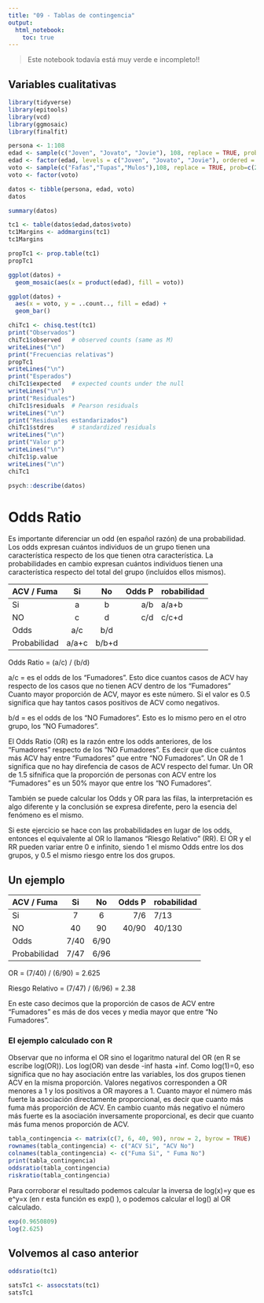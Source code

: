 ```yaml
---
title: "09 - Tablas de contingencia"
output: 
  html_notebook: 
    toc: true
---
```


> Este notebook todavía está muy verde e incompleto!!

## Variables cualitativas

```r
library(tidyverse)
library(epitools)
library(vcd)
library(ggmosaic)
library(finalfit)
```


```r
persona <- 1:108
edad <- sample(c("Joven", "Jovato", "Jovie"), 108, replace = TRUE, prob=c(30, 45, 20))
edad <- factor(edad, levels = c("Joven", "Jovato", "Jovie"), ordered = TRUE)
voto <- sample(c("Fafas","Tupas","Mulos"),108, replace = TRUE, prob=c(22,34,30))
voto <- factor(voto)

datos <- tibble(persona, edad, voto)
datos
```

```r
summary(datos)
```


```r
tc1 <- table(datos$edad,datos$voto)
tc1Margins <- addmargins(tc1)
tc1Margins
```

```r
propTc1 <- prop.table(tc1)
propTc1
```


```r
ggplot(datos) +
  geom_mosaic(aes(x = product(edad), fill = voto))
```

```r
ggplot(datos) +
  aes(x = voto, y = ..count.., fill = edad) +
  geom_bar()
```

```r

chiTc1 <- chisq.test(tc1)
print("Observados")
chiTc1$observed   # observed counts (same as M)
writeLines("\n")
print("Frecuencias relativas")
propTc1
writeLines("\n")
print("Esperados")
chiTc1$expected   # expected counts under the null
writeLines("\n")
print("Residuales")
chiTc1$residuals  # Pearson residuals
writeLines("\n")
print("Residuales estandarizados")
chiTc1$stdres     # standardized residuals
writeLines("\n")
print("Valor p")
writeLines("\n")
chiTc1$p.value
writeLines("\n")
chiTc1
```

```r
psych::describe(datos)
```

# Odds Ratio

Es importante diferenciar un odd (en español razón) de una probabilidad. Los odds expresan cuántos individuos de un grupo tienen una característica respecto de los que tienen otra característica. La probabilidades en cambio expresan cuántos individuos tienen una característica respecto del total del grupo (incluídos ellos mismos).


ACV / Fuma          Si        No        Odds     Probabilidad
--------------   -------    -------    -------    -------
      Si            a         b         a/b         a/a+b
      NO            c         d         c/d         c/c+d
Odds               a/c       b/d
Probabilidad      a/a+c     b/b+d
--------------   -------    -------    -------    -------
Odds Ratio = (a/c) / (b/d)

a/c = es el odds de los "Fumadores". Esto dice cuantos casos de ACV hay respecto de los casos que no tienen ACV dentro de los "Fumadores" Cuanto mayor proporción de ACV, mayor es este número. Si el valor es 0.5 significa que hay tantos casos positivos de ACV como negativos.

b/d = es el odds de los "NO Fumadores". Esto es lo mismo pero en el otro grupo, los "NO Fumadores".

El Odds Ratio (OR) es la razón entre los odds anteriores, de los "Fumadores" respecto de los "NO Fumadores". Es decir que dice cuántos más ACV hay entre "Fumadores" que entre "NO Fumadores". Un OR de 1 significa que no hay direfencia de casos de ACV respecto del fumar. Un OR de 1.5 sifnifica que la proporción de personas con ACV entre los "Fumadores" es un 50% mayor que entre los "NO Fumadores".

También se puede calcular los Odds y OR para las filas, la interpretación es algo diferente y la conclusión se expresa direfente, pero la esencia del fenómeno es el mismo.

Si este ejercicio se hace con las probabilidades en lugar de los odds, entonces el equivalente al OR lo llamanos "Riesgo Relativo" (RR). El OR y el RR pueden variar entre 0 e infinito, siendo 1 el mismo Odds entre los dos grupos, y 0.5 el mismo riesgo entre los dos grupos.

## Un ejemplo

ACV / Fuma          Si        No        Odds     Probabilidad
--------------   -------    -------    -------    -------
      Si            7         6         7/6         7/13
      NO           40        90        40/90       40/130
Odds              7/40      6/90
Probabilidad      7/47      6/96
--------------   -------    -------    -------    -------
OR = (7/40) / (6/90) = 2.625

Riesgo Relativo = (7/47) / (6/96) = 2.38

En este caso decimos que la proporción de casos de ACV entre "Fumadores" es más de dos veces y media mayor que entre "No Fumadores".

### El ejemplo calculado con R

Observar que no informa el OR sino el logaritmo natural del OR (en R se escribe log(OR)). Los log(OR) van desde -inf hasta +inf. Como log(1)=0, eso significa que no hay asociación entre las variables, los dos grupos tienen ACV en la misma proporción. Valores negativos corresponden a OR menores a 1 y los positivos a OR mayores a 1. Cuanto mayor el número más fuerte la asociación directamente proporcional, es decir que cuanto más fuma más proporción de ACV. En cambio cuanto más negativo el número más fuerte es la asociación inversamente proporcional, es decir que cuanto más fuma menos proporción de ACV.

```r
tabla_contingencia <- matrix(c(7, 6, 40, 90), nrow = 2, byrow = TRUE)
rownames(tabla_contingencia) <- c("ACV Si", "ACV No")
colnames(tabla_contingencia) <- c("Fuma Si", " Fuma No")
print(tabla_contingencia)
oddsratio(tabla_contingencia)
riskratio(tabla_contingencia)
```

Para corroborar el resultado podemos calcular la inversa de log(x)=y que es e^y=x (en r esta función es exp() ), o podemos calcular el log() al OR calculado.

```r
exp(0.9650809)
log(2.625)
```

## Volvemos al caso anterior

```r
oddsratio(tc1)
```

```r
satsTc1 <- assocstats(tc1)
satsTc1
```




